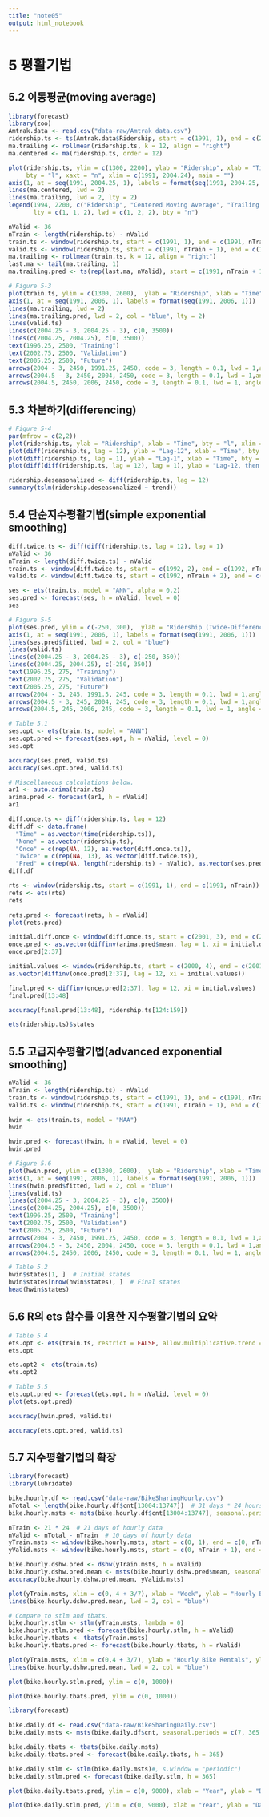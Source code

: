 ```yaml
---
title: "note05"
output: html_notebook
---
```


# 5 평활기법

## 5.2 이동평균(moving average)

```r
library(forecast)
library(zoo)
Amtrak.data <- read.csv("data-raw/Amtrak data.csv")
ridership.ts <- ts(Amtrak.data$Ridership, start = c(1991, 1), end = c(2004, 3), freq = 12)
ma.trailing <- rollmean(ridership.ts, k = 12, align = "right")
ma.centered <- ma(ridership.ts, order = 12)
```


```r
plot(ridership.ts, ylim = c(1300, 2200), ylab = "Ridership", xlab = "Time", 
     bty = "l", xaxt = "n", xlim = c(1991, 2004.24), main = "")
axis(1, at = seq(1991, 2004.25, 1), labels = format(seq(1991, 2004.25, 1)))
lines(ma.centered, lwd = 2)
lines(ma.trailing, lwd = 2, lty = 2)
legend(1994, 2200, c("Ridership", "Centered Moving Average", "Trailing Moving Average"),
       lty = c(1, 1, 2), lwd = c(1, 2, 2), bty = "n")
```
```r

nValid <- 36
nTrain <- length(ridership.ts) - nValid
train.ts <- window(ridership.ts, start = c(1991, 1), end = c(1991, nTrain))
valid.ts <- window(ridership.ts, start = c(1991, nTrain + 1), end = c(1991, nTrain + nValid))
ma.trailing <- rollmean(train.ts, k = 12, align = "right")
last.ma <- tail(ma.trailing, 1)
ma.trailing.pred <- ts(rep(last.ma, nValid), start = c(1991, nTrain + 1), end = c(1991, nTrain + nValid), freq = 12)

# Figure 5-3
plot(train.ts, ylim = c(1300, 2600),  ylab = "Ridership", xlab = "Time", bty = "l", xaxt = "n", xlim = c(1991,2006.25), main = "")
axis(1, at = seq(1991, 2006, 1), labels = format(seq(1991, 2006, 1)))
lines(ma.trailing, lwd = 2) 
lines(ma.trailing.pred, lwd = 2, col = "blue", lty = 2) 
lines(valid.ts)
lines(c(2004.25 - 3, 2004.25 - 3), c(0, 3500)) 
lines(c(2004.25, 2004.25), c(0, 3500))
text(1996.25, 2500, "Training")
text(2002.75, 2500, "Validation")
text(2005.25, 2500, "Future")
arrows(2004 - 3, 2450, 1991.25, 2450, code = 3, length = 0.1, lwd = 1,angle = 30)
arrows(2004.5 - 3, 2450, 2004, 2450, code = 3, length = 0.1, lwd = 1,angle = 30)
arrows(2004.5, 2450, 2006, 2450, code = 3, length = 0.1, lwd = 1, angle = 30)

```

## 5.3 차분하기(differencing)

```r
# Figure 5-4
par(mfrow = c(2,2))
plot(ridership.ts, ylab = "Ridership", xlab = "Time", bty = "l", xlim = c(1991,2004.25), main = "Ridership")
plot(diff(ridership.ts, lag = 12), ylab = "Lag-12", xlab = "Time", bty = "l", xlim = c(1991,2004.25), main = "Lag-12 Difference")
plot(diff(ridership.ts, lag = 1), ylab = "Lag-1", xlab = "Time", bty = "l", xlim = c(1991,2004.25), main = "Lag-1 Difference")
plot(diff(diff(ridership.ts, lag = 12), lag = 1), ylab = "Lag-12, then Lag-1", xlab = "Time", bty = "l", xlim = c(1991,2004.25), main = "Twice-Differenced (Lag-12, Lag-1)")
```


```r
ridership.deseasonalized <- diff(ridership.ts, lag = 12)
summary(tslm(ridership.deseasonalized ~ trend))
```

## 5.4 단순지수평활기법(simple exponential smoothing)

```r
diff.twice.ts <- diff(diff(ridership.ts, lag = 12), lag = 1)
nValid <- 36
nTrain <- length(diff.twice.ts) - nValid
train.ts <- window(diff.twice.ts, start = c(1992, 2), end = c(1992, nTrain + 1))
valid.ts <- window(diff.twice.ts, start = c(1992, nTrain + 2), end = c(1992, nTrain + 1 + nValid))

ses <- ets(train.ts, model = "ANN", alpha = 0.2)
ses.pred <- forecast(ses, h = nValid, level = 0)
ses
```


```r
# Figure 5-5
plot(ses.pred, ylim = c(-250, 300),  ylab = "Ridership (Twice-Differenced)", xlab = "Time", bty = "l", xaxt = "n", xlim = c(1991,2006.25), main = "", flty = 2)
axis(1, at = seq(1991, 2006, 1), labels = format(seq(1991, 2006, 1)))
lines(ses.pred$fitted, lwd = 2, col = "blue")
lines(valid.ts)
lines(c(2004.25 - 3, 2004.25 - 3), c(-250, 350))
lines(c(2004.25, 2004.25), c(-250, 350))
text(1996.25, 275, "Training")
text(2002.75, 275, "Validation")
text(2005.25, 275, "Future")
arrows(2004 - 3, 245, 1991.5, 245, code = 3, length = 0.1, lwd = 1,angle = 30)
arrows(2004.5 - 3, 245, 2004, 245, code = 3, length = 0.1, lwd = 1,angle = 30)
arrows(2004.5, 245, 2006, 245, code = 3, length = 0.1, lwd = 1, angle = 30)
```


```r
# Table 5.1
ses.opt <- ets(train.ts, model = "ANN")
ses.opt.pred <- forecast(ses.opt, h = nValid, level = 0)
ses.opt
```


```r
accuracy(ses.pred, valid.ts)
accuracy(ses.opt.pred, valid.ts)
```

```r
# Miscellaneous calculations below.
ar1 <- auto.arima(train.ts)
arima.pred <- forecast(ar1, h = nValid)
ar1
```


```r
diff.once.ts <- diff(ridership.ts, lag = 12)
diff.df <- data.frame(
  "Time" = as.vector(time(ridership.ts)), 
  "None" = as.vector(ridership.ts), 
  "Once" = c(rep(NA, 12), as.vector(diff.once.ts)), 
  "Twice" = c(rep(NA, 13), as.vector(diff.twice.ts)), 
  "Pred" = c(rep(NA, length(ridership.ts) - nValid), as.vector(ses.pred$mean)))
diff.df
```


```r
rts <- window(ridership.ts, start = c(1991, 1), end = c(1991, nTrain))
rets <- ets(rts)
rets
```


```r
rets.pred <- forecast(rets, h = nValid)
plot(rets.pred)
```


```r
initial.diff.once <- window(diff.once.ts, start = c(2001, 3), end = c(2001, 3))
once.pred <- as.vector(diffinv(arima.pred$mean, lag = 1, xi = initial.diff.once))
once.pred[2:37]
```


```r
initial.values <- window(ridership.ts, start = c(2000, 4), end = c(2001, 3))
as.vector(diffinv(once.pred[2:37], lag = 12, xi = initial.values))
```


```r
final.pred <- diffinv(once.pred[2:37], lag = 12, xi = initial.values)
final.pred[13:48]
```


```r
accuracy(final.pred[13:48], ridership.ts[124:159])
```


```r
ets(ridership.ts)$states
```


## 5.5 고급지수평활기법(advanced exponential smoothing)


```r
nValid <- 36
nTrain <- length(ridership.ts) - nValid
train.ts <- window(ridership.ts, start = c(1991, 1), end = c(1991, nTrain))
valid.ts <- window(ridership.ts, start = c(1991, nTrain + 1), end = c(1991, nTrain + nValid))

hwin <- ets(train.ts, model = "MAA")
hwin
```


```r
hwin.pred <- forecast(hwin, h = nValid, level = 0)
hwin.pred
```


```r
# Figure 5.6
plot(hwin.pred, ylim = c(1300, 2600),  ylab = "Ridership", xlab = "Time", bty = "l", xaxt = "n", xlim = c(1991,2006.25), main = "", flty = 2)
axis(1, at = seq(1991, 2006, 1), labels = format(seq(1991, 2006, 1)))
lines(hwin.pred$fitted, lwd = 2, col = "blue")
lines(valid.ts)
lines(c(2004.25 - 3, 2004.25 - 3), c(0, 3500)) 
lines(c(2004.25, 2004.25), c(0, 3500))
text(1996.25, 2500, "Training")
text(2002.75, 2500, "Validation")
text(2005.25, 2500, "Future")
arrows(2004 - 3, 2450, 1991.25, 2450, code = 3, length = 0.1, lwd = 1,angle = 30)
arrows(2004.5 - 3, 2450, 2004, 2450, code = 3, length = 0.1, lwd = 1,angle = 30)
arrows(2004.5, 2450, 2006, 2450, code = 3, length = 0.1, lwd = 1, angle = 30)
```


```r
# Table 5.2
hwin$states[1, ]  # Initial states
hwin$states[nrow(hwin$states), ]  # Final states
head(hwin$states)
```

## 5.6 R의 ets 함수를 이용한 지수평활기법의 요약

```r
# Table 5.4
ets.opt <- ets(train.ts, restrict = FALSE, allow.multiplicative.trend = TRUE)
ets.opt
```

```r
ets.opt2 <- ets(train.ts)
ets.opt2
```


```r
# Table 5.5
ets.opt.pred <- forecast(ets.opt, h = nValid, level = 0)
plot(ets.opt.pred)
```


```r
accuracy(hwin.pred, valid.ts)
```


```r
accuracy(ets.opt.pred, valid.ts)
```

## 5.7 지수평활기법의 확장

```r
library(forecast)
library(lubridate)

bike.hourly.df <- read.csv("data-raw/BikeSharingHourly.csv")
nTotal <- length(bike.hourly.df$cnt[13004:13747])  # 31 days * 24 hours/day = 744 hours
bike.hourly.msts <- msts(bike.hourly.df$cnt[13004:13747], seasonal.periods = c(24, 168), start = c(0, 1))

nTrain <- 21 * 24  # 21 days of hourly data
nValid <- nTotal - nTrain  # 10 days of hourly data
yTrain.msts <- window(bike.hourly.msts, start = c(0, 1), end = c(0, nTrain))
yValid.msts <- window(bike.hourly.msts, start = c(0, nTrain + 1), end = c(0, nTotal))
```


```r
bike.hourly.dshw.pred <- dshw(yTrain.msts, h = nValid)
bike.hourly.dshw.pred.mean <- msts(bike.hourly.dshw.pred$mean, seasonal.periods = c(24, 168), start = c(0, nTrain + 1))
accuracy(bike.hourly.dshw.pred.mean, yValid.msts)
```


```r
plot(yTrain.msts, xlim = c(0, 4 + 3/7), xlab = "Week", ylab = "Hourly Bike Rentals")
lines(bike.hourly.dshw.pred.mean, lwd = 2, col = "blue")
```


```r
# Compare to stlm and tbats.
bike.hourly.stlm <- stlm(yTrain.msts, lambda = 0)
bike.hourly.stlm.pred <- forecast(bike.hourly.stlm, h = nValid)
bike.hourly.tbats <- tbats(yTrain.msts)
bike.hourly.tbats.pred <- forecast(bike.hourly.tbats, h = nValid)
```


```r
plot(yTrain.msts, xlim = c(0,4 + 3/7), ylab = "Hourly Bike Rentals", ylim = c(0, 1000))
lines(bike.hourly.dshw.pred.mean, lwd = 2, col = "blue")
```


```r
plot(bike.hourly.stlm.pred, ylim = c(0, 1000))
```


```r
plot(bike.hourly.tbats.pred, ylim = c(0, 1000))
```

```r
library(forecast)

bike.daily.df <- read.csv("data-raw/BikeSharingDaily.csv")
bike.daily.msts <- msts(bike.daily.df$cnt, seasonal.periods = c(7, 365.25))

bike.daily.tbats <- tbats(bike.daily.msts)
bike.daily.tbats.pred <- forecast(bike.daily.tbats, h = 365)

bike.daily.stlm <- stlm(bike.daily.msts)#, s.window = "periodic")
bike.daily.stlm.pred <- forecast(bike.daily.stlm, h = 365)
```


```r
plot(bike.daily.tbats.pred, ylim = c(0, 9000), xlab = "Year", ylab = "Daily Bike Rentals",main = "TBATS")
```


```r
plot(bike.daily.stlm.pred, ylim = c(0, 9000), xlab = "Year", ylab = "Daily Bike Rentals",main = "STL + ETS")
```



